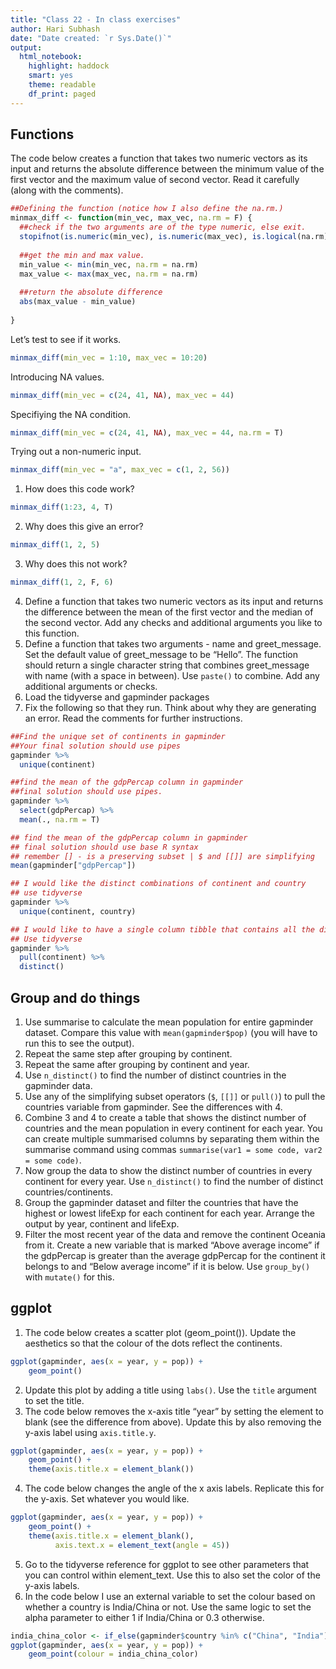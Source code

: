 ```yaml
---
title: "Class 22 - In class exercises"
author: Hari Subhash
date: "Date created: `r Sys.Date()`"
output:
  html_notebook:
    highlight: haddock
    smart: yes
    theme: readable
    df_print: paged
---
```

## Functions
The code below creates a function that takes two numeric vectors as its input and returns the absolute difference between the minimum value of the first vector and the maximum value of second vector. Read it carefully (along with the comments).

```r
##Defining the function (notice how I also define the na.rm.)
minmax_diff <- function(min_vec, max_vec, na.rm = F) {
  ##check if the two arguments are of the type numeric, else exit.
  stopifnot(is.numeric(min_vec), is.numeric(max_vec), is.logical(na.rm))
  
  ##get the min and max value.
  min_value <- min(min_vec, na.rm = na.rm)
  max_value <- max(max_vec, na.rm = na.rm)
  
  ##return the absolute difference
  abs(max_value - min_value)
  
}
```

Let's test to see if it works.
```r
minmax_diff(min_vec = 1:10, max_vec = 10:20)
```

Introducing NA values.
```r
minmax_diff(min_vec = c(24, 41, NA), max_vec = 44)
```

Specifiying the NA condition.
```r
minmax_diff(min_vec = c(24, 41, NA), max_vec = 44, na.rm = T)
```

Trying out a non-numeric input.

```r
minmax_diff(min_vec = "a", max_vec = c(1, 2, 56))
```

1. How does this code work?
```r
minmax_diff(1:23, 4, T)
```

2. Why does this give an error? 

```r
minmax_diff(1, 2, 5)
```

3. Why does this not work?

```r
minmax_diff(1, 2, F, 6)
```

4. Define a function that takes two numeric vectors as its input and returns the difference between the mean of the first vector and the median of the second vector. Add any checks and additional arguments you like to this function.
5. Define a function that takes two arguments - name and greet_message. Set the default value of greet_message to be "Hello". The function should return a single character string that combines greet_message with name (with a space in between). Use `paste()` to combine. Add any additional arguments or checks.
6. Load the tidyverse and gapminder packages
7. Fix the following so that they run. Think about why they are generating an error. Read the comments for further instructions.
```r
##Find the unique set of continents in gapminder
##Your final solution should use pipes
gapminder %>% 
  unique(continent)
```
```r
##find the mean of the gdpPercap column in gapminder
##final solution should use pipes.
gapminder %>% 
  select(gdpPercap) %>% 
  mean(., na.rm = T)
```


```r
## find the mean of the gdpPercap column in gapminder
## final solution should use base R syntax 
## remember [] - is a preserving subset | $ and [[]] are simplifying
mean(gapminder["gdpPercap"])
```

```r
## I would like the distinct combinations of continent and country
## use tidyverse
gapminder %>% 
  unique(continent, country)
```

```r
## I would like to have a single column tibble that contains all the distinct continents
## Use tidyverse
gapminder %>% 
  pull(continent) %>% 
  distinct()
```


## Group and do things
1. Use summarise to calculate the mean population for entire gapminder dataset. Compare this value with `mean(gapminder$pop)` (you will have to run this to see the output).
2. Repeat the same step after grouping by continent.
3. Repeat the same after grouping by continent and year.
4. Use `n_distinct()` to find the number of distinct countries in the gapminder data. 
5. Use any of the simplifying subset operators (`$`, `[[]]` or `pull()`) to pull the countries variable from gapminder. See the differences with 4.
6. Combine 3 and 4 to create a table that shows the distinct number of countries and the mean population in every continent for each year. You can create multiple summarised columns by separating them within the summarise command using commas 
`summarise(var1 = some code, var2 = some code)`.
6. Now group the data to show the distinct number of countries in every continent for every year. Use `n_distinct()` to find the number of distinct countries/continents.
7. Group the gapminder dataset and filter the countries that have the highest or lowest lifeExp for each continent for each year. Arrange the output by year,  continent and lifeExp.
8. Filter the most recent year of the data and remove the continent Oceania from it. Create a new variable that is marked "Above average income" if the gdpPercap is greater than the average gdpPercap for the continent it belongs to and "Below average income" if it is below. Use `group_by()` with `mutate()` for this.


## ggplot

1. The code below creates a scatter plot (geom_point()). Update the aesthetics so that the colour of the dots reflect the continents.

```r
ggplot(gapminder, aes(x = year, y = pop)) +
    geom_point()
```

2. Update this plot by adding a title using `labs()`. Use the `title` argument to set the title.
3. The code below removes the x-axis title "year" by setting the element to blank (see the difference from above). Update this by also removing the y-axis label using `axis.title.y`.

```r
ggplot(gapminder, aes(x = year, y = pop)) +
    geom_point() +
    theme(axis.title.x = element_blank())
```

4. The code below changes the angle of the x axis labels. Replicate this for the y-axis. Set whatever you would like. 

```r
ggplot(gapminder, aes(x = year, y = pop)) +
    geom_point() +
    theme(axis.title.x = element_blank(),
          axis.text.x = element_text(angle = 45))
```

5. Go to the tidyverse reference for ggplot to see other parameters that you can control within element_text. Use this to also set the color of the y-axis labels.
6. In the code below I use an external variable to set the colour based on whether a country is India/China or not. Use the same logic to set the alpha parameter to either 1 if India/China or 0.3 otherwise.

```r
india_china_color <- if_else(gapminder$country %in% c("China", "India"), "pink", "black")
ggplot(gapminder, aes(x = year, y = pop)) +
    geom_point(colour = india_china_color) 
```






